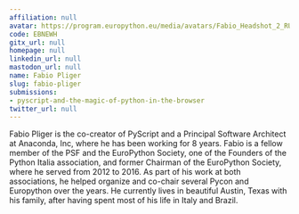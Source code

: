 ```yaml
---
affiliation: null
avatar: https://program.europython.eu/media/avatars/Fabio_Headshot_2_RUflFuP.jpeg
code: EBNEWH
gitx_url: null
homepage: null
linkedin_url: null
mastodon_url: null
name: Fabio Pliger
slug: fabio-pliger
submissions:
- pyscript-and-the-magic-of-python-in-the-browser
twitter_url: null
---
```


Fabio Pliger is the co-creator of PyScript and a Principal Software Architect at Anaconda, Inc, where he has been working for 8 years. Fabio is a fellow member of the PSF and the EuroPython Society, one of the Founders of the Python Italia association, and former Chairman of the EuroPython Society, where he served from 2012 to 2016. As part of his work at both associations, he helped organize and co-chair several Pycon and Europython over the years. He currently lives in beautiful Austin, Texas with his family, after having spent most of his life in Italy and Brazil.